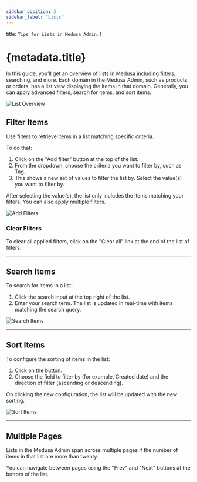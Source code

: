```yaml
---
sidebar_position: 3
sidebar_label: "Lists"
---
```



  title: `Tips for Lists in Medusa Admin`,
}

# {metadata.title}

In this guide, you’ll get an overview of lists in Medusa including filters, searching, and more. Each domain in the Medusa Admin, such as products or orders, has a list view displaying the items in that domain. Generally, you can apply advanced filters, search for items, and sort items.

![List Overview](https://res.cloudinary.com/dza7lstvk/image/upload/v1739538757/User%20Guide/Screenshot_2025-02-14_at_3.07.21_PM_p3vkey.png)

## Filter Items

Use filters to retrieve items in a list matching specific criteria.

To do that:

1. Click on the "Add filter" button at the top of the list.
2. From the dropdown, choose the criteria you want to filter by, such as Tag.
3. This shows a new set of values to filter the list by. Select the value(s) you want to filter by.

After selecting the value(s), the list only includes the items matching your filters. You can also apply multiple filters.

![Add Filters](https://res.cloudinary.com/dza7lstvk/image/upload/v1739538873/User%20Guide/Screenshot_2025-02-14_at_3.13.51_PM_jq7o7f.png)

### Clear Filters

To clear all applied filters, click on the "Clear all" link at the end of the list of filters.

---

## Search Items

To search for items in a list:

1. Click the search input at the top right of the list.
2. Enter your search term. The list is updated in real-time with items matching the search query.

![Search Items](https://res.cloudinary.com/dza7lstvk/image/upload/v1739540581/User%20Guide/Screenshot_2025-02-14_at_3.42.41_PM_ijhthi.png)

---

## Sort Items

To configure the sorting of items in the list:

1. Click on the <InlineIcon Icon={BarsArrowDown} alt="sort" /> button.
2. Choose the field to filter by (for example, Created date) and the direction of filter (ascending or descending).

On clicking the new configuration, the list will be updated with the new sorting.

![Sort Items](https://res.cloudinary.com/dza7lstvk/image/upload/v1739540693/User%20Guide/Screenshot_2025-02-14_at_3.44.37_PM_roprfq.png)

---

## Multiple Pages

Lists in the Medusa Admin span across multiple pages if the number of items in that list are more than twenty. 

You can navigate between pages using the "Prev" and "Next" buttons at the bottom of the list.
